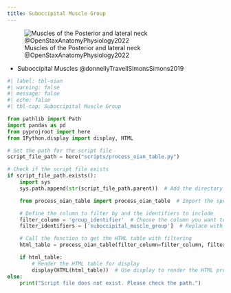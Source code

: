 ```yaml
---
title: Suboccipital Muscle Group
---
```


![Muscles of the Posterior and lateral neck @OpenStaxAnatomyPhysiology2022](/The Archive/Images/OpenStax Anatomy and Physiology 2e/fig11.14 Posterior and Lateral Views of the Neck.jpeg){#fig-openstax-fig11.14}


::: {.callout title="Reading list"}

- Suboccipital Muscles @donnellyTravellSimonsSimons2019

:::


```python
#| label: tbl-oian
#| warning: false
#| message: false
#| echo: false
#| tbl-cap: Suboccipital Muscle Group

from pathlib import Path
import pandas as pd
from pyprojroot import here
from IPython.display import display, HTML

# Set the path for the script file
script_file_path = here("scripts/process_oian_table.py")

# Check if the script file exists
if script_file_path.exists():
    import sys
    sys.path.append(str(script_file_path.parent))  # Add the directory of the script to the system path

    from process_oian_table import process_oian_table  # Import the specific function

    # Define the column to filter by and the identifiers to include
    filter_column = 'group_identifier'  # Choose the column you want to filter by
    filter_identifiers = ['suboccipital_muscle_group']  # Replace with actual identifiers you want to include

    # Call the function to get the HTML table with filtering
    html_table = process_oian_table(filter_column=filter_column, filter_identifiers=filter_identifiers)

    if html_table:
        # Render the HTML table for display
        display(HTML(html_table))  # Use display to render the HTML properly
else:
    print("Script file does not exist. Please check the path.")

```